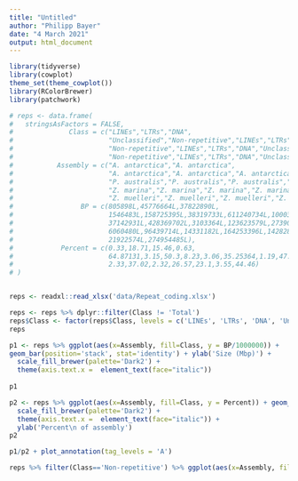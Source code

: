 ```yaml
---
title: "Untitled"
author: "Philipp Bayer"
date: "4 March 2021"
output: html_document
---
```




```r
library(tidyverse)
library(cowplot)
theme_set(theme_cowplot())
library(RColorBrewer)
library(patchwork)
```

```r
# reps <- data.frame(
#   stringsAsFactors = FALSE,
#              Class = c("LINEs","LTRs","DNA",
#                        "Unclassified","Non-repetitive","LINEs","LTRs","DNA","Unclassified",
#                        "Non-repetitive","LINEs","LTRs","DNA","Unclassified",
#                        "Non-repetitive","LINEs","LTRs","DNA","Unclassified","Non-repetitive"),
#           Assembly = c("A. antarctica","A. antarctica",
#                        "A. antarctica","A. antarctica","A. antarctica","P. australis",
#                        "P. australis","P. australis","P. australis","P. australis","Z. marina",
#                        "Z. marina","Z. marina","Z. marina","Z. marina","Z. muelleri",
#                        "Z. muelleri","Z. muelleri","Z. muelleri","Z. muelleri"),
#                 BP = c(805898L,45776664L,37822890L,
#                        1546483L,158725395L,38319733L,611240734L,100034681L,
#                        37142931L,428369702L,3103364L,123623579L,27390818L,
#                        6060480L,96439714L,14331182L,164253396L,142828758L,
#                        21922574L,274954485L),
#            Percent = c(0.33,18.71,15.46,0.63,
#                        64.87131,3.15,50.3,8.23,3.06,35.25364,1.19,47.46,10.52,
#                        2.33,37.02,2.32,26.57,23.1,3.55,44.46)
# )


reps <- readxl::read_xlsx('data/Repeat_coding.xlsx')

reps <- reps %>% dplyr::filter(Class != 'Total')
reps$Class <- factor(reps$Class, levels = c('LINEs', 'LTRs', 'DNA', 'Unclassified', 'Total CDS', 'Non-repetitive'))
reps
```


```r
p1 <- reps %>% ggplot(aes(x=Assembly, fill=Class, y = BP/1000000)) + 
geom_bar(position='stack', stat='identity') + ylab('Size (Mbp)') +
  scale_fill_brewer(palette='Dark2') +
  theme(axis.text.x =  element_text(face="italic"))
  
p1
```

```r
p2 <- reps %>% ggplot(aes(x=Assembly, fill=Class, y = Percent)) + geom_bar(position='stack', stat='identity')+
  scale_fill_brewer(palette='Dark2') +
  theme(axis.text.x =  element_text(face="italic")) +
  ylab('Percent\n of assembly')
p2
```
```r
p1/p2 + plot_annotation(tag_levels = 'A')
```

```r
reps %>% filter(Class=='Non-repetitive') %>% ggplot(aes(x=Assembly, fill=Class, y = BP)) + geom_bar(position='stack', stat='identity')

```

